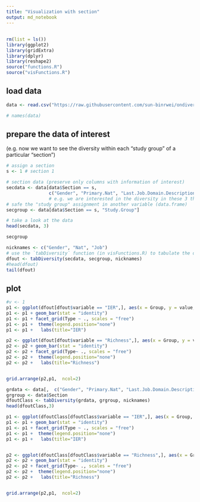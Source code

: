 ```yaml
---
title: "Visualization with section"
output: md_notebook
---
```

## 

```r
rm(list = ls())
library(ggplot2)
library(gridExtra)
library(dplyr)
library(reshape2)
source("functions.R")
source("visFunctions.R")
```

## load data
```r

data <- read.csv("https://raw.githubusercontent.com/sun-binrwei/ondiversity/update/python_note/output.csv")

# names(data)
```

## prepare the data of interest
(e.g. now we want to see the diversity within each "study group" of a particular "section")

```r
# assign a section
s <- 1 # section 1

# section data (preserve only columns with information of interest)
secdata <- data[data$Section == s,
                c("Gender", "Primary.Nat", "Last.Job.Domain.Description") ]
                # e.g. we are interested in the diversity in these 3 things
# safe the "study group" assignment in another variable (data.frame)
secgroup <- data[data$Section == s, "Study.Group"]

# take a look at the data
head(secdata, 3)
```
```r
secgroup
```


```r
nicknames <- c("Gender", "Nat", "Job")
# use the `tabDiversity` function (in visFunctions.R) to tabulate the diversity index
dfout <- tabDiversity(secdata, secgroup, nicknames)
#head(dfout)
tail(dfout)
```

## plot

```r
#v <- 1
p1 <- ggplot(dfout[dfout$variable == "IER",], aes(x = Group, y = value, fill = Scale))
p1 <- p1 + geom_bar(stat = "identity")
p1 <- p1 + facet_grid(Type ~ ., scales = "free")
p1 <- p1 +  theme(legend.position="none")
p1 <- p1 +   labs(title="IER")

p2 <- ggplot(dfout[dfout$variable == "Richness",], aes(x = Group, y = value, fill = Scale))
p2 <- p2 + geom_bar(stat = "identity")
p2 <- p2 + facet_grid(Type~ ., scales = "free")
p2 <- p2 +  theme(legend.position="none")
p2 <- p2 +   labs(title="Richness")


grid.arrange(p2,p1,  ncol=2)
```

```r
grdata <- data[,  c("Gender", "Primary.Nat", "Last.Job.Domain.Description")]
grgroup <- data$Section
dfoutClass <- tabDiversity(grdata, grgroup, nicknames)
head(dfoutClass,3)
```

```r
p1 <- ggplot(dfoutClass[dfoutClass$variable == "IER",], aes(x = Group, y = value, fill = Scale))
p1 <- p1 + geom_bar(stat = "identity")
p1 <- p1 + facet_grid(Type ~ ., scales = "free")
p1 <- p1 +  theme(legend.position="none")
p1 <- p1 +   labs(title="IER")


p2 <- ggplot(dfoutClass[dfoutClass$variable == "Richness",], aes(x = Group, y = value, fill = Scale))
p2 <- p2 + geom_bar(stat = "identity")
p2 <- p2 + facet_grid(Type~ ., scales = "free")
p2 <- p2 +  theme(legend.position="none")
p2 <- p2 +   labs(title="Richness")


grid.arrange(p2,p1,  ncol=2)
```

